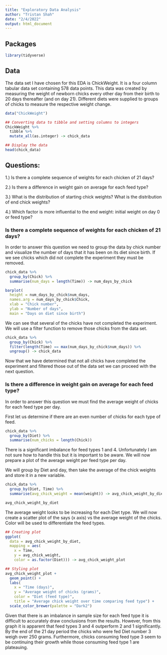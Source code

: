 ```yaml
---
title: "Exploratory Data Analysis"
author: "Tristan Shah"
date: "2/4/2022"
output: html_document
---
```


## Packages
```r
library(tidyverse)
```

## Data

The data set I have chosen for this EDA is ChickWeight. It is a four column tabular data set containing 578 data points. This data was created by measuring the weight of newborn chicks every other day from their birth to 20 days thereafter (and on day 21). Different diets were supplied to groups of chicks to measure the respective weight change.

```r
data("ChickWeight")

## Converting data to tibble and setting columns to integers
ChickWeight %>% 
  tibble %>%
  mutate_all(as.integer) -> chick_data

## Display the data
head(chick_data)
```

## Questions:

1.) Is there a complete sequence of weights for each chicken of 21 days?

2.) Is there a difference in weight gain on average for each feed type?

3.) What is the distribution of starting chick weights? What is the distribution of end chick weights?

4.) Which factor is more influential to the end weight: initial weight on day 0 or feed type?

### Is there a complete sequence of weights for each chicken of 21 days?

In order to answer this question we need to group the data by chick number and visualize the number of days that it has been on its diet since birth. If we see chicks which did not complete the experiment they must be removed.

```r
chick_data %>%
  group_by(Chick) %>%
  summarise(num_days = length(Time)) -> num_days_by_chick

barplot(
  height = num_days_by_chick$num_days,
  names.arg = num_days_by_chick$Chick,
  xlab = "Chick number",
  ylab = "Number of days",
  main = "Days on diet since birth")
```

We can see that several of the chicks have not completed the experiment. We will use a filter function to remove those chicks from the data set.

```r
chick_data %>%
  group_by(Chick) %>%
  filter(length(Time) == max(num_days_by_chick$num_days)) %>%
  ungroup() -> chick_data
```

Now that we have determined that not all chicks have completed the experiment and filtered those out of the data set we can proceed with the next question.

### Is there a difference in weight gain on average for each feed type?

In order to answer this question we must find the average weight of chicks for each feed type per day.

First let us determine if there are an even number of chicks for each type of feed.

```r
chick_data %>%
  group_by(Diet) %>%
  summarise(num_chicks = length(Chick))
```

There is a significant imbalance for feed types 1 and 4. Unfortunately I am not sure how to handle this but it is important to be aware. We will now prepare a plot of the average weight per feed type per day.

We will group by Diet and day, then take the average of the chick weights and store it in a new variable.

```r
chick_data %>% 
  group_by(Diet, Time) %>% 
  summarise(avg_chick_weight = mean(weight)) -> avg_chick_weight_by_diet

avg_chick_weight_by_diet
```

The average weight looks to be increasing for each Diet type. We will now create a scatter plot of the says (x axis) vs the average weight of the chicks. Color will be used to differentiate the feed types.

```r
## Creating plot
ggplot(
  data = avg_chick_weight_by_diet, 
  mapping = aes(
    x = Time, 
    y = avg_chick_weight,
    color = as.factor(Diet))) -> avg_chick_weight_plot

## Styling plot
avg_chick_weight_plot + 
  geom_point() + 
  labs(
    x = "Time (days)",
    y = "Average weight of chicks (grams)",
    color = "Diet (feed type)",
    title = "Average chick weight over time comparing feed type") + 
  scale_color_brewer(palette = "Dark2")
```

Given that there is an imbalance in sample size for each feed type it is difficult to accurately draw conclusions from the results. However, from this graph it is apparent that feed types 3 and 4 outperform 2 and 1 significantly. By the end of the 21 day period the chicks who were fed Diet number 3 weigh over 250 grams. Furthermore, chicks consuming feed type 3 seem to be continuing their growth while those consuming feed type 1 are plateauing.

